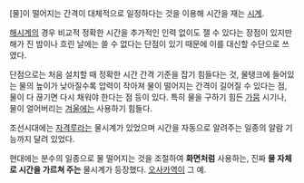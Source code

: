 [물]이 떨어지는 간격이 대체적으로 일정하다는 것을 이용해 시간을 재는 [[시계]].

[[해시계]]의 경우 비교적 정확한 시간을 추가적인 인력 없이도 잴 수 있다는 장점이 있지만 해가 진 밤이나 흐린 날에는 쓸 수 없다는 단점이 있기 때문에 이를 대신할 수단으로 쓰였다.

단점으로는 처음 설치할 때 정확한 시간 간격 기준을 잡기 힘들다는 것, 물탱크에 들어있는 물의 높이가 낮아질수록 압력이 작아져 물이 떨어지는 간격이 길어질 수 있다는 점, 물이 다 끊기면 다시 채워야 한다는 점 등이 있다. 특히 물을 구하기 힘든 [[가뭄]] 시기나, 물이 얼어버리는 [[겨울]]에는 사용하기 힘들다.

조선시대에는 [[자격루]]라는 물시계가 있었으며 시간을 자동으로 알려주는 일종의 알람 기능까지 달려 있었다.

현대에는 분수의 일종으로 물 떨어지는 것을 조절하여 '''화면처럼''' 사용하는, 진짜 '''물 자체로 시간을 가르쳐 주는''' 물시계가 등장했다. [[오사카역]]이 그 예.
